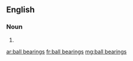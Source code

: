 ==English==

===Noun===

{{head|en|plural|head=[[ball]] [[bearing]]s}}

# {{plural of|ball bearing|lang=en|nocat=1}}

[[ar:ball bearings]]
[[fr:ball bearings]]
[[mg:ball bearings]]